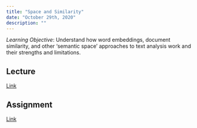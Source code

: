 ```yaml
---
title: "Space and Similarity"
date: "October 29th, 2020"
description: ""
---
```


*Learning Objective*: Understand how word embeddings, document similarity, and other ‘semantic space’ approaches to text analysis work and their strengths and limitations.

## Lecture

[Link](https://moodle.hertie-school.org/course/index.php?categoryid=266)

## Assignment

[Link](https://rstudio.cloud/)
